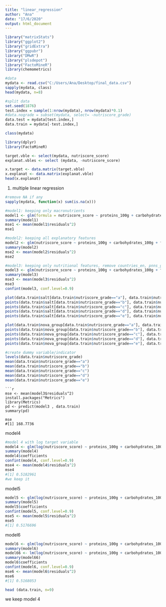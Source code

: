 ---
title: "linear_regression"
author: "Ana"
date: "17/6/2020"
output: html_document
---
```{r}

library("matrixStats")
library("ggplot2")
library("gridExtra")
library("ggpubr")
library("DMwR")
library("plsdepot")
library("FactoMineR")
library(chemometrics)

```
```{r}
#data 
mydata <- read.csv("C:/Users/Ana/Desktop/final_data.csv")
sapply(mydata, class)
head(mydata, n=8)

#split data 
set.seed(1876)
test.index = sample(1:nrow(mydata), nrow(mydata)*0.1)
#data.nograde = subset(mydata, select= -nutriscore_grade)
data.test = mydata[test.index,]
data.train = mydata[-test.index,]

class(mydata)

library(dplyr)
library(FactoMineR)

target.vble <- select(mydata, nutriscore_score)
explanat.vbles <- select (mydata, -nutriscore_score)

x.target <- data.matrix(target.vble)
x.explanat <- data.matrix(explanat.vble)
head(x.explanat)
```


1. multiple linear regression 
```{r}
#remove NA if any
sapply(mydata, function(x) sum(is.na(x)))

#model1: keeping only macronutrients
model1 <- glm(formula = nutriscore_score ~ proteins_100g + carbohydrates_100g + fat_100g, data = data.train)
summary(model1)
mse1 <- mean(model1$residuals^2)
mse1

#model2: keeping all explanatory features
model2 <- glm(nutriscore_score ~ proteins_100g + carbohydrates_100g + fat_100g + countries_en + additives_n + nova_group + nutriscore_grade + pnns_groups_2 + sugars_100g + fiber_100g + salt_100g, data = data.train, family = gaussian)
summary(model2)
mse2 <- mean(model2$residuals^2)
mse2

#model3: keeping only nutritional features, remove countries_en, pnns_group
model3 <- glm(nutriscore_score ~ proteins_100g + carbohydrates_100g + fat_100g + additives_n + nova_group + nutriscore_grade + sugars_100g + fiber_100g + salt_100g, data = data.train, family = gaussian)
summary(model3)
mse3 <- mean(model3$residuals^2)
mse3
confint(model3, conf.level=0.9)

plot(data.train$salt[data.train$nutriscore_grade=="a"], data.train$nutriscore_score[data.train$nutriscore_grade=="a"], col=2)
points(data.train$salt[data.train$nutriscore_grade=="b"], data.train$nutriscore_score[data.train$nutriscore_grade=="b"], col=3)
points(data.train$salt[data.train$nutriscore_grade=="c"], data.train$nutriscore_score[data.train$nutriscore_grade=="c"], col=4)
points(data.train$salt[data.train$nutriscore_grade=="d"], data.train$nutriscore_score[data.train$nutriscore_grade=="d"], col=5)
points(data.train$salt[data.train$nutriscore_grade=="e"], data.train$nutriscore_score[data.train$nutriscore_grade=="e"], col=6)

plot(data.train$nova_group[data.train$nutriscore_grade=="a"], data.train$nutriscore_score[data.train$nutriscore_grade=="a"], col=2)
points(data.train$nova_group[data.train$nutriscore_grade=="b"], data.train$nutriscore_score[data.train$nutriscore_grade=="b"], col=3)
points(data.train$nova_group[data.train$nutriscore_grade=="c"], data.train$nutriscore_score[data.train$nutriscore_grade=="c"], col=4)
points(data.train$nova_group[data.train$nutriscore_grade=="d"], data.train$nutriscore_score[data.train$nutriscore_grade=="d"], col=5)
points(data.train$nova_group[data.train$nutriscore_grade=="e"], data.train$nutriscore_score[data.train$nutriscore_grade=="e"], col=6)

#create dummy variable/indicator
levels(data.train$nutriscore_grade)
mean(data.train$nutriscore_grade=="a")
mean(data.train$nutriscore_grade=="b")
mean(data.train$nutriscore_grade=="c")
mean(data.train$nutriscore_grade=="d")
mean(data.train$nutriscore_grade=="e")
```
```
```{r}
mse <- mean(model3$residuals^2)
install.packages("Metrics")
library(Metrics)
pd <- predict(model3 , data.train)
summary(pd)

mse
#[1] 168.7736
```

model4
```{r}
#model 4 with log target variable
model4 <- glm(log(nutriscore_score) ~ proteins_100g + carbohydrates_100g + fat_100g + additives_n + nova_group  + sugars_100g + fiber_100g + salt_100g, data = data.train, family = gaussian)
summary(model4)
model4$coefficients
confint(model4, conf.level=0.9)
mse4 <- mean(model4$residuals^2)
mse4
#[1] 0.5182961
#we keep it 
```

model5
```{r}
model5 <- glm(log(nutriscore_score) ~ proteins_100g + carbohydrates_100g + fat_100g + additives_n + poly(nova_group,2)  + sugars_100g + fiber_100g + salt_100g, data = data.train, family = gaussian)
summary(model5)
model5$coefficients
confint(model5, conf.level=0.9)
mse5 <- mean(model5$residuals^2)
mse5
#[1] 0.5176696
```

model6
```{r}
model6 <- glm(log(nutriscore_score) ~ proteins_100g + carbohydrates_100g + fat_100g + additives_n + nova_group  + sugars_100g + poly(fiber_100g,2) + salt_100g, data = data.train, family = gaussian)
summary(model6)
model66 <- lm(log(nutriscore_score) ~ proteins_100g + carbohydrates_100g + fat_100g + additives_n + nova_group  + sugars_100g + poly(fiber_100g,2) + salt_100g, data = data.train, family = gaussian)
summary(model66)
model6$coefficients
confint(model6, conf.level=0.9)
mse6 <- mean(model6$residuals^2)
mse6
#[1] 0.5168053

head (data.train, n=9)
```
we keep model 4
